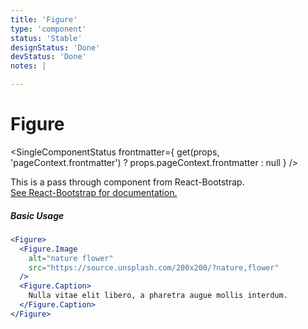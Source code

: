 ```yaml
---
title: 'Figure'
type: 'component'
status: 'Stable'
designStatus: 'Done'
devStatus: 'Done'
notes: |

---
```



# Figure

<SingleComponentStatus
  frontmatter={
    get(props, 'pageContext.frontmatter') ? props.pageContext.frontmatter : null
  }
/>

<p style={{ fontSize: '1.5em' }}>
  This is a pass through component from React-Bootstrap.<br/>
  <a href="https://react-bootstrap.github.io/components/figures/" target="_blank" rel="noopener noreferrer">
    See React-Bootstrap for documentation.
  </a>
</p>

##### Basic Usage

```jsx live
<Figure>
  <Figure.Image
    alt="nature flower"
    src="https://source.unsplash.com/200x200/?nature,flower"
  />
  <Figure.Caption>
    Nulla vitae elit libero, a pharetra augue mollis interdum.
  </Figure.Caption>
</Figure>
```
